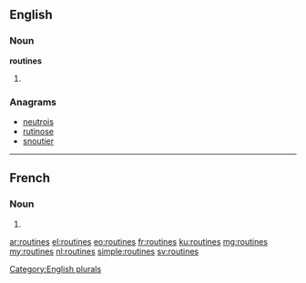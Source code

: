 ==English==

===Noun===
'''routines'''

# {{plural of|routine}}

===Anagrams===
* [[neutrois#English|neutrois]]
* [[rutinose#English|rutinose]]
* [[snoutier#English|snoutier]]

[[Category:English plurals]]

----

==French==

===Noun===
{{head|fr|g=f-p}}

# {{plural of|routine|lang=fr}}

[[ar:routines]]
[[el:routines]]
[[eo:routines]]
[[fr:routines]]
[[ku:routines]]
[[mg:routines]]
[[my:routines]]
[[nl:routines]]
[[simple:routines]]
[[sv:routines]]